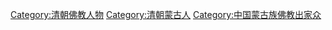 [[Category:清朝佛教人物|Category:清朝佛教人物]]
[[Category:清朝蒙古人|Category:清朝蒙古人]]
[[Category:中国蒙古族佛教出家众|Category:中国蒙古族佛教出家众]]